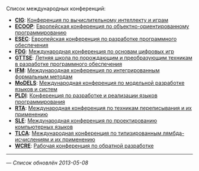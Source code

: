 Список международных конференций:
* '''[[CIG]]''': [[CIG|Конференция по вычислительному интеллекту и играм]]
* '''[[ECOOP]]''': [[ECOOP|Европейская конференция по объектно-ориентированному программированию]]
* '''[[ESEC]]''': [[ESEC|Европейская конференция по разработке программного обеспечения]]
* '''[[FDG]]''': [[FDG|Международная конференция по основам цифровых игр]]
* '''[[GTTSE]]''': [[GTTSE|Летняя школа по порождающим и преобразующим техникам в разработке программного обеспечения]]
* '''[[IFM]]''': [[IFM|Международная конференция по интегрированным формальным методам]]
* '''[[MoDELS]]''': [[MoDELS|Международная конференция по модельной разработке языков и систем]]
* '''[[PLDI]]''': [[PLDI|Конференция по разработке и реализации языков программирования]]
* '''[[RTA]]''': [[RTA|Международная конференция по техникам переписывания и их применению]]
* '''[[SLE]]''': [[SLE|Международная конференция по проектированию компьютерных языков]]
* '''[[TLCA]]''': [[TLCA|Международная конференция по типизированным лямбда-исчислениям и их применению]]
* '''[[WCRE]]''': [[WCRE|Рабочая конференция по обратной разработке]]

----
— ''Список обновлён 2013-05-08''

